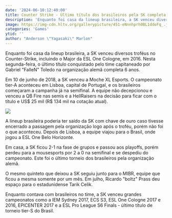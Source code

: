 ```yaml
---
date: '2024-06-10:12:40:00'
title: Counter Strike - Último título dos brasileiros pela SK completa 6 anos
description: 'Enquanto foi casa da lineup brasileira, a SK venceu diversos troféus no Counter-Strike, incluindo o Major da ESL One Cologne, em 2016. Nesta segunda-feira, o último título conquistado pelo time capitaneado por Gabriel "FalleN" Toledo na organização alemã completa 6 anos.'
image: https://img-cdn.hltv.org/gallerypicture/451-eNnnhprh0BL1ddoFq_.jpg?ixlib=java-2.1.0&w=1200&s=3022023940be6197faaa7e137b551f47
categories: 'Games'
ytid: ''
author: "Anderson \"Yagasaki\" Marlon"
---
```


Enquanto foi casa da lineup brasileira, a SK venceu diversos troféus no Counter-Strike, incluindo o Major da ESL One Cologne, em 2016. Nesta segunda-feira, o último título conquistado pelo time capitaneado por Gabriel "FalleN" Toledo na organização alemã completa 6 anos.

Em 10 de junho de 2018, a SK venceu a Moche XL Esports. O campeonato tier-A aconteceu em Lisboa, capital de Portugal, e os brasileiros começaram a campanha já na semifinal. A equipe não decepcionou e venceu a QB Fire nas semis e a HellRaisers na decisão para ficar com o título e US$ 25 mil (R$ 134 mil na cotação atual).

![](https://img-cdn.hltv.org/gallerypicture/1ybe9UYqd_KAZbCLSlLM5O.jpg?ixlib=java-2.1.0&w=1200&s=efbc5b6509410634df40d4d236bf6b1a)

A lineup brasileira poderia ter saído da SK com chave de ouro caso tivesse encerrado a passagem pela organização logo após o troféu, porém não foi o que aconteceu. Depois de Lisboa, a equipe viajou para o Brasil, onde jogou a ESL One Belo Horizonte.

Em casa, a SK ficou 2-1 na fase de grupos e passou aos playoffs, porém perdeu para a mousesports por 2 a 0 na semifinal e se despediu do campeonato. Este foi o último torneio dos brasileiros pela organização alemã.

O mesmo quinteto que deixou a SK seguiu junto para o MIBR, equipe que ficou a mesma somente por um mês. Em julho, Ricardo "boltz" Prass deu espaço para o estadunidense Tarik Celik.

Enquanto contava com brasileiros no time, a SK venceu grandes campeonatos como a IEM Sydney 2017, ECS S3, ESL One Cologne 2017 e 2016, EPICENTER 2017 e a ESL Pro League S6 Finals - último título de torneio tier-S do Brasil.
